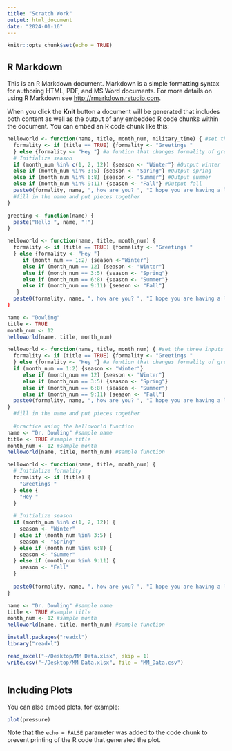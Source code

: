 ```yaml
---
title: "Scratch Work"
output: html_document
date: "2024-01-16"
---
```


```r
knitr::opts_chunk$set(echo = TRUE)
```

## R Markdown

This is an R Markdown document. Markdown is a simple formatting syntax for authoring HTML, PDF, and MS Word documents. For more details on using R Markdown see <http://rmarkdown.rstudio.com>.

When you click the **Knit** button a document will be generated that includes both content as well as the output of any embedded R code chunks within the document. You can embed an R code chunk like this:

```r
helloworld <- function(name, title, month_num, military_time) { #set the three inputs
  formality <- if (title == TRUE) {formality <- "Greetings "
  } else {formality <- "Hey "} #a funtion that changes formality of greeting based on if there is a title
  # Initialize season
  if (month_num %in% c(1, 2, 12)) {season <- "Winter"} #Output winter
  else if (month_num %in% 3:5) {season <- "Spring"} #Output spring
  else if (month_num %in% 6:8) {season <- "Summer"} #Output summer
  else if (month_num %in% 9:11) {season <- "Fall"} #Output fall
  paste0(formality, name, ", how are you? ", "I hope you are having a lovely ", season, "! ", added_greeting)
  #fill in the name and put pieces together
}
```




```r
greeting <- function(name) {
  paste("Hello ", name, "!")
}

helloworld <- function(name, title, month_num) {
  formality <- if (title == TRUE) {formality <- "Greetings "
  } else {formality <- "Hey "} 
     if (month_num == 1:2) {season <-"Winter"}
     else if (month_num == 12) {season <- "Winter"}
     else if (month_num == 3:5) {season <- "Spring"}
     else if (month_num == 6:8) {season <- "Summer"}
     else if (month_num == 9:11) {season <- "Fall"}
   }
  paste0(formality, name, ", how are you? ", "I hope you are having a lovely ", season)
}

name <- "Dowling"
title <- TRUE
month_num <- 12
helloworld(name, title, month_num)

```


```r
helloworld <- function(name, title, month_num) { #set the three inputs
  formality <- if (title == TRUE) {formality <- "Greetings "
  } else {formality <- "Hey "} #a funtion that changes formality of greeting based on if there is a title
  if (month_num == 1:2) {season <- "Winter"}
     else if (month_num == 12) {season <- "Winter"}
     else if (month_num == 3:5) {season <- "Spring"}
     else if (month_num == 6:8) {season <- "Summer"}
     else if (month_num == 9:11) {season <- "Fall"}
  paste0(formality, name, ", how are you? ", "I hope you are having a lovely ", season, "!")
}
  #fill in the name and put pieces together
  
  #practice using the helloworld function
name <- "Dr. Dowling" #sample name
title <- TRUE #sample title
month_num <- 12 #sample month
helloworld(name, title, month_num) #sample function


```

```r
helloworld <- function(name, title, month_num) {
  # Initialize formality
  formality <- if (title) {
    "Greetings "
  } else {
    "Hey "
  }
  
  # Initialize season
  if (month_num %in% c(1, 2, 12)) {
    season <- "Winter"
  } else if (month_num %in% 3:5) {
    season <- "Spring"
  } else if (month_num %in% 6:8) {
    season <- "Summer"
  } else if (month_num %in% 9:11) {
    season <- "Fall"
  }
  
  paste0(formality, name, ", how are you? ", "I hope you are having a lovely ", season, "!")
}

name <- "Dr. Dowling" #sample name
title <- TRUE #sample title
month_num <- 12 #sample month
helloworld(name, title, month_num) #sample function


```



```r

install.packages("readxl")
library("readxl")

read_excel("~/Desktop/MM Data.xlsx", skip = 1)
write.csv("~/Desktop/MM Data.xlsx", file = "MM_Data.csv")


```

```r

```


## Including Plots

You can also embed plots, for example:

```r
plot(pressure)
```

Note that the `echo = FALSE` parameter was added to the code chunk to prevent printing of the R code that generated the plot.
